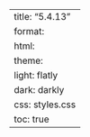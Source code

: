 ---
title: "5.4.13"
format:
    html:
        theme:
            light: flatly
            dark: darkly
        css: styles.css
        toc: true
---